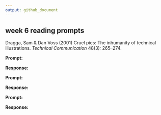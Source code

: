 ```yaml
---
output: github_document
---
```


## week 6 reading prompts  

Dragga, Sam & Dan Voss (2001) Cruel pies: The inhumanity of technical
illustrations. *Technical Communication* 48(3): 265--274.

**Prompt:** 

**Response:** 


**Prompt:** 

**Response:**  


**Prompt:**  

**Response:** 


